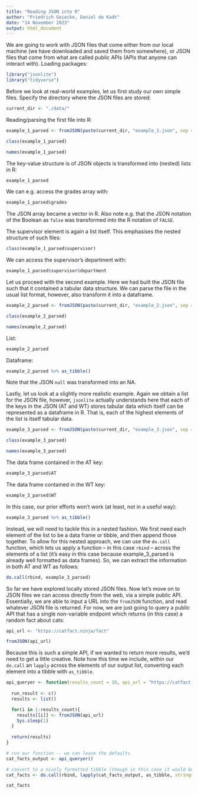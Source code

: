 ---
title: "Reading JSON into R"
author: "Friedrich Geiecke, Daniel de Kadt"
date: "14 November 2023"
output: html_document
---

We are going to work with JSON files that come either from our local machine (we have downloaded and saved them from somewhere), or JSON files that come from what are called public APIs (APIs that anyone can interact with). Loading packages:

```{r}
library("jsonlite")
library("tidyverse")
```

Before we look at real-world examples, let us first study our own simple files. Specify the directory where the JSON files are stored:

```{r}
current_dir <- "./data/"
```

Reading/parsing the first file into R:

```{r}
example_1_parsed <- fromJSON(paste(current_dir, "example_1.json", sep = ""))

class(example_1_parsed)

names(example_1_parsed)
```

The key-value structure is of JSON objects is transformed into (nested) lists in R:

```{r}
example_1_parsed
```

We can e.g. access the grades array with:

```{r}
example_1_parsed$grades
```

The JSON array became a vector in R. Also note e.g. that the JSON notation of the Boolean as `false` was transformed into the R notation of `FALSE`.

The supervisor element is again a list itself. This emphasises the nested structure of such files:

```{r}
class(example_1_parsed$supervisor)
```

We can access the supervisor's department with:

```{r}
example_1_parsed$supervisor$department
```

Let us proceed with the second example. Here we had built the JSON file such that it contained a tabular data structure. We can parse the file in the usual list format, however, also transform it into a dataframe.

```{r}
example_2_parsed <- fromJSON(paste(current_dir, "example_2.json", sep = ""))

class(example_2_parsed)

names(example_2_parsed)
```

List:

```{r}
example_2_parsed
```

Dataframe:

```{r}
example_2_parsed %>% as_tibble()
```

Note that the JSON `null` was transformed into an NA.

Lastly, let us look at a slightly more realistic example. Again we obtain a list for the JSON file, however, `jsonlite` actually understands here that each of the keys in the JSON (AT and WT) stores tabular data which itself can be represented as a dataframe in R. That is, each of the highest elements of the list is itself tabular data. 

```{r}
example_3_parsed <- fromJSON(paste(current_dir, "example_3.json", sep = ""))

class(example_3_parsed)

names(example_3_parsed)
```

The data frame contained in the AT key:

```{r}
example_3_parsed$AT
```

The data frame contained in the WT key:

```{r}
example_3_parsed$WT
```

In this case, our prior efforts won't work (at least, not in a useful way):

```{r}
example_3_parsed %>% as_tibble()
```

Instead, we will need to tackle this in a nested fashion. We first need each element of the list to be a data frame or tibble, and then append those  together. To allow for this nested approach, we can use the `do.call` function, which lets us apply a function -- in this case `rbind` -- across the elements of a list (it's easy in this case because example_3_parsed is already well formatted as data frames). So, we can extract the information in both AT and WT as follows:

```{r}
do.call(rbind, example_3_parsed)
```

So far we have explored locally stored JSON files. Now let's move on to JSON files we can access directly from the web, via a simple public API. Essentially, we are able to input a URL into the `fromJSON` function, and read whatever JSON file is returned. For now, we are just going to query a public API that has a single non-variable endpoint which returns (in this case) a random fact about cats:  

```{r}
api_url <- "https://catfact.ninja/fact"

fromJSON(api_url)
```

Because this is such a simple API, if we wanted to return more results, we'd need to get a little creative. Note how this time we include, within our `do.call` an `lapply` across the elements of our output list, converting each element into a tibble with `as_tibble`. 

```{r}
api_queryer <- function(results_count = 10, api_url = "https://catfact.ninja/fact"){
  
  run_result <- c()
  results <- list()

  for(i in 1:results_count){
    results[[i]] <- fromJSON(api_url)  
    Sys.sleep(1)
  }
  
  return(results)
}

# run our function -- we can leave the defaults
cat_facts_output <- api_queryer()

# convert to a nicely formatted tibble (though in this case it would be ideal if it were a kibble -- this is a cat joke):
cat_facts <- do.call(rbind, lapply(cat_facts_output, as_tibble, stringsAsFactors = FALSE))

cat_facts
```
